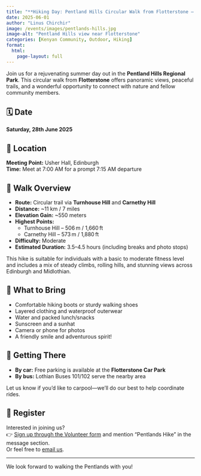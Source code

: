 ```yaml
---
title: "**Hiking Day: Pentland Hills Circular Walk from Flotterstone – 28 June 2025**"
date: 2025-06-01
author: "Linus Chirchir"
image: /events/images/pentlands-hills.jpg
image-alt: "Pentland Hills view near Flotterstone"
categories: [Kenyan Community, Outdoor, Hiking]
format:
  html:
    page-layout: full
---
```


Join us for a rejuvenating summer day out in the **Pentland Hills Regional Park**. This circular walk from **Flotterstone** offers panoramic views, peaceful trails, and a wonderful opportunity to connect with nature and fellow community members.

## 🗓️ Date  
**Saturday, 28th June 2025**

## 📍 Location  
**Meeting Point:** Usher Hall, Edinburgh  
**Time:** Meet at 7:00 AM for a prompt 7:15 AM departure

## 🥾 Walk Overview

- **Route:** Circular trail via **Turnhouse Hill** and **Carnethy Hill**
- **Distance:** ~11 km / 7 miles  
- **Elevation Gain:** ~550 meters  
- **Highest Points:**  
  - Turnhouse Hill – 506 m / 1,660 ft  
  - Carnethy Hill – 573 m / 1,880 ft  
- **Difficulty:** Moderate  
- **Estimated Duration:** 3.5–4.5 hours (including breaks and photo stops)

This hike is suitable for individuals with a basic to moderate fitness level and includes a mix of steady climbs, rolling hills, and stunning views across Edinburgh and Midlothian.

## 🎒 What to Bring

- Comfortable hiking boots or sturdy walking shoes  
- Layered clothing and waterproof outerwear  
- Water and packed lunch/snacks  
- Sunscreen and a sunhat  
- Camera or phone for photos  
- A friendly smile and adventurous spirit!

## 🚗 Getting There

- **By car:** Free parking is available at the **Flotterstone Car Park**
- **By bus:** Lothian Buses 101/102 serve the nearby area

Let us know if you'd like to carpool—we’ll do our best to help coordinate rides.

## 📝 Register

Interested in joining us?  
👉 [Sign up through the Volunteer form](../volunteer.qmd) and mention "Pentlands Hike" in the message section.  
Or feel free to [email us](mailto:info@kenyancommunityinscotland.uk).

---

We look forward to walking the Pentlands with you!